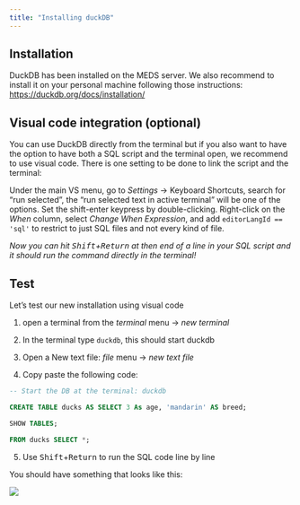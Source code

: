```yaml
---
title: "Installing duckDB"
---
```



## Installation

DuckDB has been installed on the MEDS server. We also recommend to install it on your personal machine following those instructions: <https://duckdb.org/docs/installation/>


## Visual code integration (optional)

You can use DuckDB directly from the terminal but if you also want to have the option to have both a SQL script and the terminal open, we recommend to use visual code. There is one setting to be done to link the script and the terminal:

Under the main VS menu, go to _Settings_ -> Keyboard Shortcuts, search for "run selected", the "run selected text in active terminal" will be one of the options.  Set the shift-enter keypress by double-clicking.  Right-click on the _When_ column, select _Change When Expression_, and add `editorLangId == 'sql'` to restrict to just SQL files and not every kind of file.

*Now you can hit <kbd>Shift</kbd>+<kbd>Return</kbd> at then end of a line in your SQL script and it should run the command directly in the terminal!*

## Test

Let's test our new installation using visual code

1. open a terminal from the _terminal_ menu -> _new terminal_

2. In the terminal type `duckdb`, this should start duckdb 

3. Open a New text file: _file_ menu -> _new text file_

4. Copy paste the following code: 

```sql
-- Start the DB at the terminal: duckdb

CREATE TABLE ducks AS SELECT 3 As age, 'mandarin' AS breed;

SHOW TABLES;

FROM ducks SELECT *;
```

5. Use <kbd>Shift</kbd>+<kbd>Return</kbd> to run the SQL code line by line

You should have something that looks like this:

![](img/duckdb-vscode_test.png)
